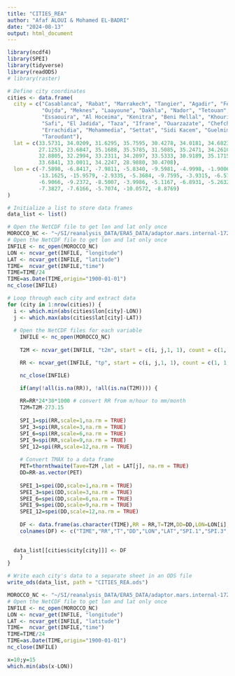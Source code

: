 ```yaml
---
title: "CITIES_REA"
author: "Afaf ALOUI & Mohamed EL-BADRI"
date: "2024-08-13"
output: html_document
---
```




```r
library(ncdf4)
library(SPEI)
library(tidyverse)
library(readODS)
# library(raster)

# Define city coordinates
cities <- data.frame(
  city = c("Casablanca", "Rabat", "Marrakech", "Tangier", "Agadir", "Fes", 
           "Oujda", "Meknes", "Laayoune", "Dakhla", "Nador", "Tetouan", 
           "Essaouira", "Al Hoceima", "Kenitra", "Beni Mellal", "Khouribga", 
           "Safi", "El Jadida", "Taza", "Ifrane", "Ouarzazate", "Chefchaouen", 
           "Errachidia", "Mohammedia", "Settat", "Sidi Kacem", "Guelmim", 
           "Taroudant"),
  lat = c(33.5731, 34.0209, 31.6295, 35.7595, 30.4278, 34.0181, 34.6823, 33.8965, 
          27.1253, 23.6847, 35.1688, 35.5785, 31.5085, 35.2471, 34.2610, 32.3397, 
          32.8805, 32.2994, 33.2311, 34.2097, 33.5333, 30.9189, 35.1715, 31.9314, 
          33.6841, 33.0011, 34.2247, 28.9880, 30.4708),
  lon = c(-7.5898, -6.8417, -7.9811, -5.8340, -9.5981, -4.9998, -1.9006, -5.5473, 
          -13.1625, -15.9579, -2.9335, -5.3684, -9.7595, -3.9315, -6.5708, -6.3498, 
          -6.9066, -9.2372, -8.5007, -3.9986, -5.1167, -6.8931, -5.2632, -4.4243, 
          -7.3827, -7.6166, -5.7074, -10.0572, -8.8769)
)

# Initialize a list to store data frames
data_list <- list()

# Open the NetCDF file to get lon and lat only once
MOROCCO_NC <- "~/SI/reanalysis_DATA/ERA5_DATA/adaptor.mars.internal-1721236535.1379626-2542-10-a274acb6-489e-428c-8fe1-c97bb6244621/data.nc"
# Open the NetCDF file to get lon and lat only once
INFILE <- nc_open(MOROCCO_NC)
LON <- ncvar_get(INFILE, "longitude")
LAT <- ncvar_get(INFILE, "latitude")
TIME=  ncvar_get(INFILE,"time")
TIME=TIME/24
TIME=as.Date(TIME,origin="1900-01-01")
nc_close(INFILE)

# Loop through each city and extract data
for (city in 1:nrow(cities)) {
  i <- which.min(abs(cities$lon[city]-LON))
  j <- which.max(abs(cities$lat[city]-LAT))
  
  # Open the NetCDF files for each variable
    INFILE <- nc_open(MOROCCO_NC)
    
    T2M <- ncvar_get(INFILE, "t2m", start = c(i, j,1, 1), count = c(1, 1,1, -1))

    RR <- ncvar_get(INFILE, "tp", start = c(i, j,1, 1), count = c(1, 1,1, -1))

    nc_close(INFILE)

    if(any(!all(is.na(RR)), !all(is.na(T2M)))) {
    
    RR=RR*24*30*1000 # convert RR from m/hour to mm/month
    T2M=T2M-273.15
    
    SPI_1=spi(RR,scale=1,na.rm = TRUE)
    SPI_3=spi(RR,scale=3,na.rm = TRUE)
    SPI_6=spi(RR,scale=6,na.rm = TRUE)
    SPI_9=spi(RR,scale=9,na.rm = TRUE)
    SPI_12=spi(RR,scale=12,na.rm = TRUE)
    
    # Convert TMAX to a data frame
    PET=thornthwaite(Tave=T2M ,lat = LAT[j], na.rm = TRUE)
    DD=RR-as.vector(PET)
    
    SPEI_1=spei(DD,scale=1,na.rm = TRUE)
    SPEI_3=spei(DD,scale=3,na.rm = TRUE)
    SPEI_6=spei(DD,scale=6,na.rm = TRUE)
    SPEI_9=spei(DD,scale=9,na.rm = TRUE)
    SPEI_12=spei(DD,scale=12,na.rm = TRUE)
  
    DF <- data.frame(as.character(TIME),RR = RR,T=T2M,DD=DD,LON=LON[i],LAT=LAT[j],SPI_1$fitted,SPI_3$fitted,SPI_6$fitted,SPI_9$fitted,SPI_12$fitted,SPEI_1$fitted,SPEI_3$fitted,SPEI_6$fitted,SPEI_9$fitted,SPEI_12$fitted)
    colnames(DF) <- c("TIME","RR","T","DD","LON","LAT","SPI.1","SPI.3","SPI.6","SPI.9","SPI.12","SPEI.1","SPEI.3","SPEI.6","SPEI.9","SPEI.12")
    

  data_list[[cities$city[city]]] <- DF
    }
}

# Write each city's data to a separate sheet in an ODS file
write_ods(data_list, path = "CITIES_REA.ods")

```

```r
MOROCCO_NC <- "~/SI/reanalysis_DATA/ERA5_DATA/adaptor.mars.internal-1721236535.1379626-2542-10-a274acb6-489e-428c-8fe1-c97bb6244621/data.nc"
# Open the NetCDF file to get lon and lat only once
INFILE <- nc_open(MOROCCO_NC)
LON <- ncvar_get(INFILE, "longitude")
LAT <- ncvar_get(INFILE, "latitude")
TIME=  ncvar_get(INFILE,"time")
TIME=TIME/24
TIME=as.Date(TIME,origin="1900-01-01")
nc_close(INFILE)
```

```r
x=10;y=15
which.min(abs(x-LON))
```

